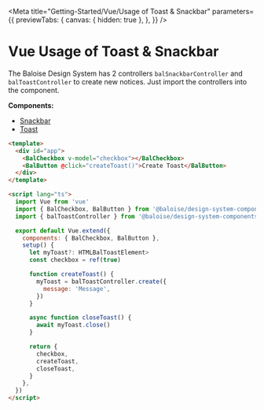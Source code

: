 
<Meta
  title="Getting-Started/Vue/Usage of Toast & Snackbar"
  parameters={{
    previewTabs: {
      canvas: { hidden: true },
    },
  }}
/>

# Vue Usage of Toast & Snackbar

The Baloise Design System has 2 controllers `balSnackbarController` and `balToastController` to create new notices.
Just import the controllers into the component.

**Components:**

- [Snackbar](?path=/docs/components-snackbar--basic)
- [Toast](?path=/docs/components-toast--basic)

```html
<template>
  <div id="app">
    <BalCheckbox v-model="checkbox"></BalCheckbox>
    <BalButton @click="createToast()">Create Toast</BalButton>
  </div>
</template>

<script lang="ts">
  import Vue from 'vue'
  import { BalCheckbox, BalButton } from '@baloise/design-system-components-vue'
  import { balToastController } from '@baloise/design-system-components'

  export default Vue.extend({
    components: { BalCheckbox, BalButton },
    setup() {
      let myToast?: HTMLBalToastElement>
      const checkbox = ref(true)

      function createToast() {
        myToast = balToastController.create({
          message: 'Message',
        })
      }

      async function closeToast() {
        await myToast.close()
      }

      return {
        checkbox,
        createToast,
        closeToast,
      }
    },
  })
</script>
```
